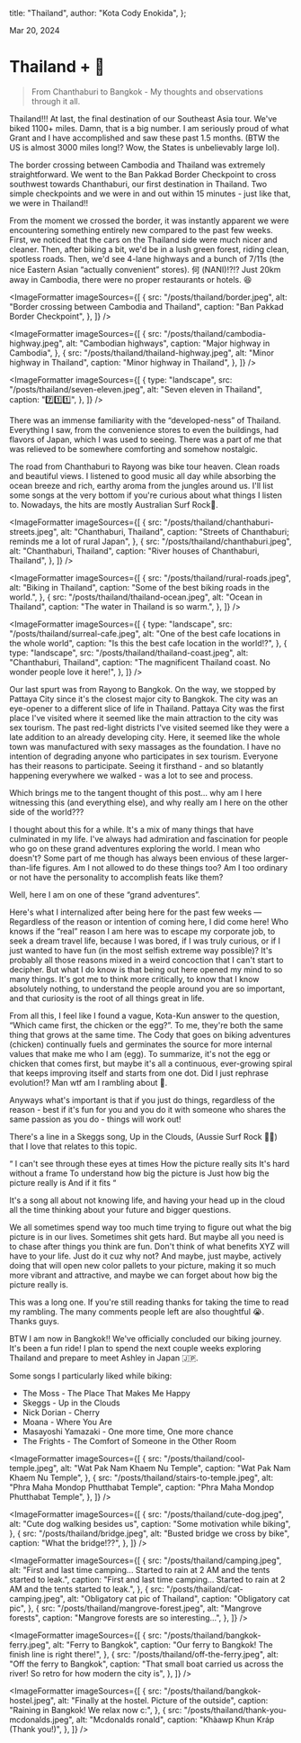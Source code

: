 
  title: "Thailand",
  author: "Kota Cody Enokida",
};

Mar 20, 2024

# Thailand + 💭

<BlockQuote>
  From Chanthaburi to Bangkok - My thoughts and observations through it all.
</BlockQuote>

<HeroImage
  src="/posts/thailand/chicken.jpeg"
  alt="Chicken Shrine in Sanam Chai"
  caption="Chicken Shrine in Sanam Chai"
/>

Thailand!!! At last, the final destination of our Southeast Asia tour. We've biked 1100+ miles. Damn, that is a big number. I am seriously proud of what Grant and I have accomplished and saw these past 1.5 months. (BTW the US is almost 3000 miles long!? Wow, the States is unbelievably large lol).

The border crossing between Cambodia and Thailand was extremely straightforward. We went to the Ban Pakkad Border Checkpoint to cross southwest towards Chanthaburi, our first destination in Thailand. Two simple checkpoints and we were in and out within 15 minutes - just like that, we were in Thailand!!

From the moment we crossed the border, it was instantly apparent we were encountering something entirely new compared to the past few weeks. First, we noticed that the cars on the Thailand side were much nicer and cleaner. Then, after biking a bit, we'd be in a lush green forest, riding clean, spotless roads. Then, we'd see 4-lane highways and a bunch of 7/11s (the nice Eastern Asian “actually convenient” stores). 何 (NANI)!?!? Just 20km away in Cambodia, there were no proper restaurants or hotels. 😆

<ImageFormatter
  imageSources={[
    {
      src: "/posts/thailand/border.jpeg",
      alt: "Border crossing between Cambodia and Thailand",
      caption: "Ban Pakkad Border Checkpoint",
    },
  ]}
/>

<ImageFormatter
  imageSources={[
    {
      src: "/posts/thailand/cambodia-highway.jpeg",
      alt: "Cambodian highways",
      caption: "Major highway in Cambodia",
    },
    {
      src: "/posts/thailand/thailand-highway.jpeg",
      alt: "Minor highway in Thailand",
      caption: "Minor highway in Thailand",
    },
  ]}
/>

<ImageFormatter
  imageSources={[
    {
      type: "landscape",
      src: "/posts/thailand/seven-eleven.jpeg",
      alt: "Seven eleven in Thailand",
      caption: "7️⃣1️⃣1️⃣",
    },
  ]}
/>

There was an immense familiarity with the “developed-ness” of Thailand. Everything I saw, from the convenience stores to even the buildings, had flavors of Japan, which I was used to seeing. There was a part of me that was relieved to be somewhere comforting and somehow nostalgic.

The road from Chanthaburi to Rayong was bike tour heaven. Clean roads and beautiful views. I listened to good music all day while absorbing the ocean breeze and rich, earthy aroma from the jungles around us. I'll list some songs at the very bottom if you're curious about what things I listen to. Nowadays, the hits are mostly Australian Surf Rock🤘.

<ImageFormatter
  imageSources={[
    {
      src: "/posts/thailand/chanthaburi-streets.jpeg",
      alt: "Chanthaburi, Thailand",
      caption: "Streets of Chanthaburi; reminds me a lot of rural Japan",
    },
    {
      src: "/posts/thailand/chanthaburi.jpeg",
      alt: "Chanthaburi, Thailand",
      caption: "River houses of Chanthaburi, Thailand",
    },
  ]}
/>

<ImageFormatter
  imageSources={[
    {
      src: "/posts/thailand/rural-roads.jpeg",
      alt: "Biking in Thailand",
      caption: "Some of the best biking roads in the world.",
    },
    {
      src: "/posts/thailand/thailand-ocean.jpeg",
      alt: "Ocean in Thailand",
      caption: "The water in Thailand is so warm.",
    },
  ]}
/>

<ImageFormatter
  imageSources={[
    {
      type: "landscape",
      src: "/posts/thailand/surreal-cafe.jpeg",
      alt: "One of the best cafe locations in the whole world",
      caption: "Is this the best cafe location in the world!?",
    },
    {
      type: "landscape",
      src: "/posts/thailand/thailand-coast.jpeg",
      alt: "Chanthaburi, Thailand",
      caption: "The magnificent Thailand coast. No wonder people love it here!",
    },
  ]}
/>

Our last spurt was from Rayong to Bangkok. On the way, we stopped by Pattaya City since it's the closest major city to Bangkok. The city was an eye-opener to a different slice of life in Thailand. Pattaya City was the first place I've visited where it seemed like the main attraction to the city was sex tourism. The past red-light districts I've visited seemed like they were a late addition to an already developing city. Here, it seemed like the whole town was manufactured with sexy massages as the foundation. I have no intention of degrading anyone who participates in sex tourism. Everyone has their reasons to participate. Seeing it firsthand - and so blatantly happening everywhere we walked - was a lot to see and process.

Which brings me to the tangent thought of this post… why am I here witnessing this (and everything else), and why really am I here on the other side of the world???

I thought about this for a while. It's a mix of many things that have culminated in my life. I've always had admiration and fascination for people who go on these grand adventures exploring the world. I mean who doesn't? Some part of me though has always been envious of these larger-than-life figures. Am I not allowed to do these things too? Am I too ordinary or not have the personality to accomplish feats like them?

Well, here I am on one of these “grand adventures”.

Here's what I internalized after being here for the past few weeks — Regardless of the reason or intention of coming here, I did come here! Who knows if the “real” reason I am here was to escape my corporate job, to seek a dream travel life, because I was bored, if I was truly curious, or if I just wanted to have fun (in the most selfish extreme way possible)? It's probably all those reasons mixed in a weird concoction that I can't start to decipher. But what I do know is that being out here opened my mind to so many things. It's got me to think more critically, to know that I know absolutely nothing, to understand the people around you are so important, and that curiosity is the root of all things great in life.

From all this, I feel like I found a vague, Kota-Kun answer to the question, “Which came first, the chicken or the egg?”. To me, they're both the same thing that grows at the same time. The Cody that goes on biking adventures (chicken) continually fuels and germinates the source for more internal values that make me who I am (egg). To summarize, it's not the egg or chicken that comes first, but maybe it's all a continuous, ever-growing spiral that keeps improving itself and starts from one dot. Did I just rephrase evolution!? Man wtf am I rambling about 🤣.

Anyways what's important is that if you just do things, regardless of the reason - best if it's fun for you and you do it with someone who shares the same passion as you do - things will work out!

There's a line in a Skeggs song, Up in the Clouds, (Aussie Surf Rock 🏄‍♀️) that I love that relates to this topic.

“
I can't see through these eyes at times
How the picture really sits
It's hard without a frame
To understand how big the picture is
Just how big the picture really is
And if it fits
“

It's a song all about not knowing life, and having your head up in the cloud all the time thinking about your future and bigger questions.

We all sometimes spend way too much time trying to figure out what the big picture is in our lives. Sometimes shit gets hard. But maybe all you need is to chase after things you think are fun. Don't think of what benefits XYZ will have to your life. Just do it cuz why not? And maybe, just maybe, actively doing that will open new color pallets to your picture, making it so much more vibrant and attractive, and maybe we can forget about how big the picture really is.

This was a long one. If you're still reading thanks for taking the time to read my rambling. The many comments people left are also thoughtful 😭. Thanks guys.

BTW I am now in Bangkok!! We've officially concluded our biking journey. It's been a fun ride! I plan to spend the next couple weeks exploring Thailand and prepare to meet Ashley in Japan 🇯🇵.

Some songs I particularly liked while biking:

- The Moss - The Place That Makes Me Happy
- Skeggs - Up in the Clouds
- Nick Dorian - Cherry
- Moana - Where You Are
- Masayoshi Yamazaki - One more time, One more chance
- The Frights - The Comfort of Someone in the Other Room

<ImageFormatter
  imageSources={[
    {
      src: "/posts/thailand/cool-temple.jpeg",
      alt: "Wat Pak Nam Khaem Nu Temple",
      caption: "Wat Pak Nam Khaem Nu Temple",
    },
    {
      src: "/posts/thailand/stairs-to-temple.jpeg",
      alt: "Phra Maha Mondop Phutthabat Temple",
      caption: "Phra Maha Mondop Phutthabat Temple",
    },
  ]}
/>

<ImageFormatter
  imageSources={[
    {
      src: "/posts/thailand/cute-dog.jpeg",
      alt: "Cute dog walking besides us",
      caption: "Some motivation while biking",
    },
    {
      src: "/posts/thailand/bridge.jpeg",
      alt: "Busted bridge we cross by bike",
      caption: "What the bridge!??",
    },
  ]}
/>

<ImageFormatter
  imageSources={[
    {
      src: "/posts/thailand/camping.jpeg",
      alt: "First and last time camping... Started to rain at 2 AM and the tents started to leak.",
      caption:
        "First and last time camping... Started to rain at 2 AM and the tents started to leak.",
    },
    {
      src: "/posts/thailand/cat-camping.jpeg",
      alt: "Obligatory cat pic of Thailand",
      caption: "Obligatory cat pic",
    },
    {
      src: "/posts/thailand/mangrove-forest.jpeg",
      alt: "Mangrove forests",
      caption: "Mangrove forests are so interesting...",
    },
  ]}
/>

<ImageFormatter
  imageSources={[
    {
      src: "/posts/thailand/bangkok-ferry.jpeg",
      alt: "Ferry to Bangkok",
      caption: "Our ferry to Bangkok! The finish line is right there!",
    },
    {
      src: "/posts/thailand/off-the-ferry.jpeg",
      alt: "Off the ferry to Bangkok",
      caption:
        "That small boat carried us across the river! So retro for how modern the city is",
    },
  ]}
/>

<ImageFormatter
  imageSources={[
    {
      src: "/posts/thailand/bangkok-hostel.jpeg",
      alt: "Finally at the hostel. Picture of the outside",
      caption: "Raining in Bangkok! We relax now c:",
    },
    {
      src: "/posts/thailand/thank-you-mcdonalds.jpeg",
      alt: "Mcdonalds ronald",
      caption: "Khàawp Khun Kráp (Thank you!)",
    },
  ]}
/>
